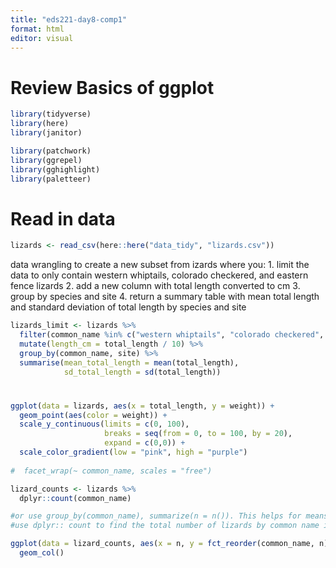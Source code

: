 ```yaml
---
title: "eds221-day8-comp1"
format: html
editor: visual
---
```


# Review Basics of ggplot

```r
library(tidyverse)
library(here)
library(janitor)

library(patchwork)
library(ggrepel)
library(gghighlight)
library(paletteer)
```

# Read in data
```r
lizards <- read_csv(here::here("data_tidy", "lizards.csv"))
```

data wrangling to create a new subset from izards where you:
1. limit the data to only contain western whiptails, colorado checkered, and eastern fence lizards
2. add a new column with total length converted to cm
3. group by species and site
4. return a summary table with mean total length and standard deviation of total length by species and site
```r
lizards_limit <- lizards %>% 
  filter(common_name %in% c("western whiptails", "colorado checkered", "eastern fence")) %>% 
  mutate(length_cm = total_length / 10) %>% 
  group_by(common_name, site) %>% 
  summarise(mean_total_length = mean(total_length),
            sd_total_length = sd(total_length))
```

# 

```r
ggplot(data = lizards, aes(x = total_length, y = weight)) + 
  geom_point(aes(color = weight)) + 
  scale_y_continuous(limits = c(0, 100), 
                     breaks = seq(from = 0, to = 100, by = 20),
                     expand = c(0,0)) + 
  scale_color_gradient(low = "pink", high = "purple")
  
#  facet_wrap(~ common_name, scales = "free")
```

```r
lizard_counts <- lizards %>% 
  dplyr::count(common_name)

#or use group_by(common_name), summarize(n = n()). This helps for means, sd, and easier to name columns
#use dplyr:: count to find the total number of lizards by common name in the lizards dataset
```


```r
ggplot(data = lizard_counts, aes(x = n, y = fct_reorder(common_name, n))) + 
  geom_col()
```






